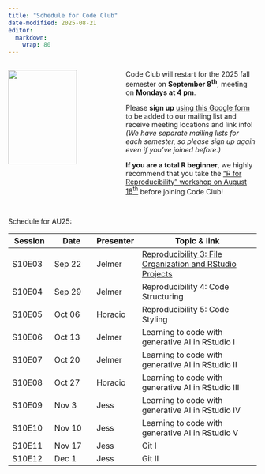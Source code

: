 ```yaml
---
title: "Schedule for Code Club"
date-modified: 2025-08-21
editor: 
  markdown: 
    wrap: 80
---
```


::::: columns
::: {.column width="45%"}
![](img/codeclub_logo.png){fig-align="center" width="80%"}
:::

::: {.column width="55%"}
Code Club will restart for the 2025 fall semester on **September 8^th^**,
meeting on **Mondays at 4 pm**.

Please **sign up** [using this Google form](https://forms.gle/eYkMvmJShrcANUrt5)
to be added to our mailing list and receive meeting locations and link info!
*(We have separate mailing lists for each semester, so please sign up again even
if you've joined before.)*

**If you are a total R beginner**, we highly recommend that you take the ["R for
Reproducibility" workshop on August 18^th^](../posts/ZZ_2025-08_workshop/)
before joining Code Club!

<hr style="height:1pt; visibility:hidden;" />
:::
:::::

Schedule for AU25:

| Session | Date   | Presenter | Topic & link                                               |
|--------------|--------------|--------------|----------------------------------------|
| S10E03  | Sep 22 | Jelmer    | [Reproducibility 3: File Organization and RStudio Projects](../posts/S10E03_reprod_03) |
| S10E04  | Sep 29 | Jelmer    | Reproducibility 4: Code Structuring                        |
| S10E05  | Oct 06 | Horacio   | Reproducibility 5: Code Styling                            |
| S10E06  | Oct 13 | Jelmer    | Learning to code with generative AI in RStudio I           |
| S10E07  | Oct 20 | Jelmer    | Learning to code with generative AI in RStudio II          |
| S10E08  | Oct 27 | Horacio   | Learning to code with generative AI in RStudio III         |
| S10E09  | Nov 3  | Jess      | Learning to code with generative AI in RStudio IV          |
| S10E10  | Nov 10 | Jess      | Learning to code with generative AI in RStudio V           |
| S10E11  | Nov 17 | Jess      | Git I                                                      |
| S10E12  | Dec 1  | Jess      | Git II                                                     |
